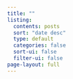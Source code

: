 ```yaml
---
title: ""
listing:
  contents: posts
  sort: "date desc"
  type: default
  categories: false
  sort-ui: false
  filter-ui: false
page-layout: full
---
```


